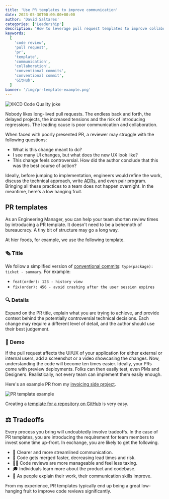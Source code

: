 ```yaml
---
title: 'Use PR templates to improve communication'
date: 2023-05-30T00:00:00+00:00
author: 'David Saltares'
categories: ['Leadership']
description: 'How to leverage pull request templates to improve collaboration and reduce lead times.'
keywords:
  [
    'code review',
    'pull request',
    'pr',
    'template',
    'communication',
    'collaboration',
    'conventional commits',
    'conventional commit',
    'GitHub',
  ]
banner: '/img/pr-template-example.png'
---
```


![XKCD Code Quality joke](/img/code_quality_3.png 'https://xkcd.com/1833/')

Nobody likes long-lived pull requests. The endless back and forth, the delayed projects, the increased tensions and the risk of introducing regressions. The leading cause is poor communication and collaboration.

When faced with poorly presented PR, a reviewer may struggle with the following questions:

- What is this change meant to do?
- I see many UI changes, but what does the new UX look like?
- This change feels controversial. How did the author conclude that this was the best course of action?

Ideally, before jumping to implementation, engineers would refine the work, discuss the technical approach, write [ADRs](https://blog.pragmaticengineer.com/scaling-engineering-teams-via-writing-things-down-rfcs/), and even pair program. Bringing all these practices to a team does not happen overnight. In the meantime, here's a low hanging fruit.

## PR templates

As an Engineering Manager, you can help your team shorten review times by introducing a PR template. It doesn't need to be a behemoth of bureaucracy. A tiny bit of structure may go a long way.

At hier foods, for example, we use the following template.

### 🗞️ Title

We follow a simplified version of [conventional commits](https://www.conventionalcommits.org/en/v1.0.0/): `type(package): ticket - summary`. For example:

- `feat(order): 123 - history view`
- `fix(order): 456 - avoid crashing after the user session expires`

### 🔍 Details

Expand on the PR title, explain what you are trying to achieve, and provide context behind the potentially controversial technical decisions. Each change may require a different level of detail, and the author should use their best judgement.

### 📸 Demo

If the pull request affects the UI/UX of your application for either external or internal users, add a screenshot or a video showcasing the changes. Now, understanding the code will become ten times easier. Ideally, your PRs come with preview deployments. Folks can then easily test, even PMs and Designers. Realistically, not every team can implement them easily enough.

Here's an example PR from my [invoicing side project](https://github.com/dsaltares/invoicing).

![PR template example](/img/pr-template-example.png)

Creating a [template for a repository on GitHub](https://docs.github.com/en/communities/using-templates-to-encourage-useful-issues-and-pull-requests/creating-a-pull-request-template-for-your-repository) is very easy.

## ⚖️ Tradeoffs

Every process you bring will undoubtedly involve tradeoffs. In the case of PR templates, you are introducing the requirement for team members to invest some time up-front. In exchange, you are likely to get the following.

- 🌟 Clearer and more streamlined communication.
- 🚀 Code gets merged faster, decreasing lead times and risk.
- 😮‍💨 Code reviews are more manageable and feel less taxing.
- 🎓 Individuals learn more about the product and codebase.
- 💬 As people explain their work, their communication skills improve.

From my experience, PR templates typically end up being a great low-hanging fruit to improve code reviews significantly.

